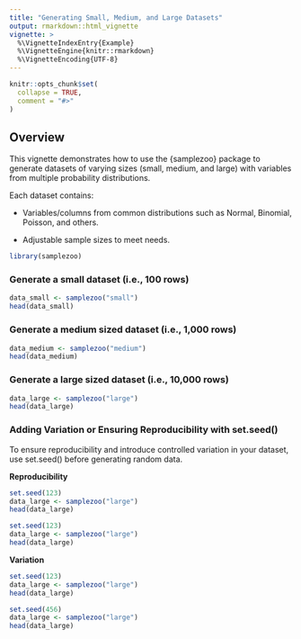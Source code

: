 ```yaml
---
title: "Generating Small, Medium, and Large Datasets"
output: rmarkdown::html_vignette
vignette: >
  %\VignetteIndexEntry{Example}
  %\VignetteEngine{knitr::rmarkdown}
  %\VignetteEncoding{UTF-8}
---
```


```r
knitr::opts_chunk$set(
  collapse = TRUE,
  comment = "#>"
)
```

## Overview 

This vignette demonstrates how to use the {samplezoo} package to generate datasets of varying sizes (small, medium, and large) with variables from multiple probability distributions.

Each dataset contains:

* Variables/columns from common distributions such as Normal, Binomial, Poisson, and others.

* Adjustable sample sizes to meet needs.


```r
library(samplezoo)

```

### Generate a small dataset (i.e., 100 rows)
```r
data_small <- samplezoo("small")
head(data_small)

```

### Generate a medium sized dataset (i.e., 1,000 rows)
```r
data_medium <- samplezoo("medium")
head(data_medium)

```

### Generate a large sized dataset (i.e., 10,000 rows)
```r
data_large <- samplezoo("large")
head(data_large)

```

### Adding Variation or Ensuring Reproducibility with set.seed()

To ensure reproducibility and introduce controlled variation in your dataset, use set.seed() before generating random data.

**Reproducibility**

```r
set.seed(123)
data_large <- samplezoo("large")
head(data_large)
```

```r
set.seed(123)
data_large <- samplezoo("large")
head(data_large)
```

**Variation**

```r
set.seed(123)
data_large <- samplezoo("large")
head(data_large)
```

```r
set.seed(456)
data_large <- samplezoo("large")
head(data_large)
```

